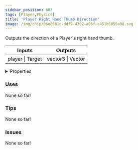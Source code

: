 ```yaml
---
sidebar_position: 603
tags: [Player,Physics]
title: 'Player Right Hand Thumb Direction'
image: /img/chip/86e8581c-ddf9-4302-a06f-c451b5055a98.svg
---
```


Outputs the direction of a Player's right hand thumb.



<IChip uuid="86e8581c-ddf9-4302-a06f-c451b5055a98"/>

<table><thead><tr><th>Inputs</th><th>Outputs</th></tr></thead><tbody><tr><td>player | Target</td><td>vector3 | Vector</td></tr></tbody></table>

<details>
  <summary>Properties</summary>
  <div>
    <div>
    <table>
      <tbody>
        <tr>
          <td>Is beta required?</td>
          <td>No</td>
        </tr>
        <tr>
          <td>Is chip a trolling risk?</td>
          <td>No</td>
        </tr>
        <tr>
          <td>Is chip a role assignment risk?</td>
          <td>No</td>
        </tr>
        <tr>
          <td>Chip UUID</td>
          <td>86e8581c-ddf9-4302-a06f-c451b5055a98</td>
        </tr>
        <tr>
          <td>Room availability</td>
          <td>Available everywhere</td>
        </tr>
      </tbody>
    </table>
    </div>
  </div>
</details>

### Uses

None so far!

### Tips

None so far!

### Issues

None so far!